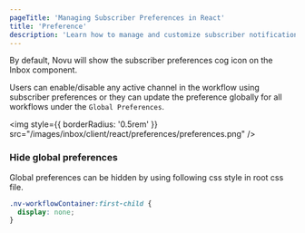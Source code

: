```yaml
---
pageTitle: 'Managing Subscriber Preferences in React'
title: 'Preference'
description: 'Learn how to manage and customize subscriber notification preferences in your React application.'
---
```


By default, Novu will show the subscriber preferences cog icon on the Inbox component.

Users can enable/disable any active channel in the workflow using subscriber preferences or they can update the preference globally for all workflows under the `Global Preferences`.

<img
  style={{ borderRadius: '0.5rem' }}
  src="/images/inbox/client/react/preferences/preferences.png"
/>

### Hide global preferences
Global preferences can be hidden by using following css style in root css file.
```css
.nv-workflowContainer:first-child {
  display: none;
}
```
